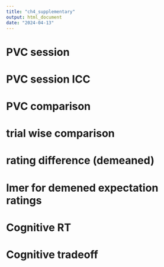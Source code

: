 ```yaml
---
title: "ch4_supplementary"
output: html_document
date: "2024-04-13"
---
```

# PVC session 
# PVC session ICC
# PVC comparison
# trial wise comparison
# rating difference (demeaned)
# lmer for demened expectation ratings
# Cognitive RT
# Cognitive tradeoff